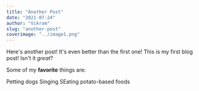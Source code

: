 ```yaml
---
title: "Another Post"
date: "2021-07-24"
author: "Vikram"
slug: "another-post"
coverimage: "../image1.png"
---
```


Here's another post! It's even better than the first one!
This is my first blog post! Isn't it *great*?

Some of my **favorite** things are:

Petting dogs
Singing
SEating potato-based foods